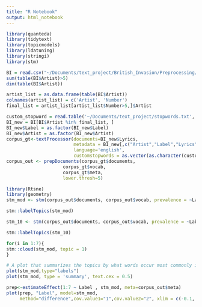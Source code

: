 ```yaml
---
title: "R Notebook"
output: html_notebook
---
```

```r
library(quanteda)
library(tidytext)
library(topicmodels)
library(ldatuning)
library(stringi)
library(stm)
```

```r
BI = read.csv("~/Documents/text_project/British_Invasion/Preprocessing/BI.csv", stringsAsFactors = FALSE)
sum(table(BI$Artist)>5)
dim(table(BI$Artist))
```

```r
artist_list = as.data.frame(table(BI$Artist))
colnames(artist_list) = c('Artist', 'Number')
final_list = artist_list[artist_list$Number>5,]$Artist
```

```r
custom_stopword = read.table('~/Documents/text_project/stopwords.txt', stringsAsFactors = FALSE)
BI_new = BI[BI$Artist %in% final_list, ]
BI_new$Label = as.factor(BI_new$Label)
BI_new$Artist = as.factor(BI_new$Artist)
corpus_gt<-textProcessor(documents=BI_new$Lyrics,
                         metadata = BI_new[,c("Artist","Label","Lyrics")],
                         language='english',
                         customstopwords = as.vector(as.character(custom_stopword)))
corpus_out <- prepDocuments(corpus_gt$documents,
                     corpus_gt$vocab,
                     corpus_gt$meta,
                     lower.thresh=5)
```

```r
library(Rtsne)
library(geometry)
stm_mod <- stm(corpus_out$documents, corpus_out$vocab, prevalence = ~Label+Artist, data = corpus_out$meta, init.type ='Spectral', K = 0)
```



```r
stm::labelTopics(stm_mod)
```





```r
stm_10 <- stm(corpus_out$documents, corpus_out$vocab, prevalence = ~Label+Artist, data = corpus_out$meta, init.type ='Spectral', K = 10)
```


```r
stm::labelTopics(stm_10)

```






















```r
for(i in 1:7){
stm::cloud(stm_mod, topic = 1)
}
```


```r
# A plot that summarizes the topics by what words occur most commonly in them
plot(stm_mod,type="labels")
plot(stm_mod, type = 'summary', text.cex = 0.5)
```


```r

prep<-estimateEffect(1:7 ~ Label , stm_mod, meta=corpus_out$meta)
plot(prep, "Label", model=stm_mod,
     method="difference",cov.value1="1",cov.value2="2", xlim = c(-0.1, 0.1))
```

